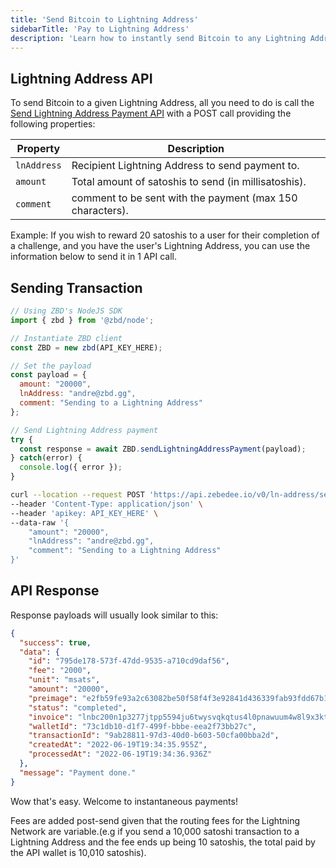 ```yaml
---
title: 'Send Bitcoin to Lightning Address'
sidebarTitle: 'Pay to Lightning Address'
description: 'Learn how to instantly send Bitcoin to any Lightning Address.'
---
```


## Lightning Address API

To send Bitcoin to a given Lightning Address, all you need to do is call the [Send Lightning Address Payment API](/api-reference/lightning-address/send) with a POST call providing the following properties:

| Property | Description |
| --- | --- |
| `lnAddress` | Recipient Lightning Address to send payment to. |
| `amount` | Total amount of satoshis to send (in millisatoshis). |
| `comment` | comment to be sent with the payment (max 150 characters). |

<Info>Example: If you wish to reward 20 satoshis to a user for their completion of a challenge, and you have the user's Lightning Address, you can use the information below to send it in 1 API call.</Info>

## Sending Transaction

<CodeGroup>

```js NodeJS
// Using ZBD's NodeJS SDK
import { zbd } from '@zbd/node';

// Instantiate ZBD client
const ZBD = new zbd(API_KEY_HERE);

// Set the payload
const payload = {
  amount: "20000",
  lnAddress: "andre@zbd.gg",
  comment: "Sending to a Lightning Address"
};

// Send Lightning Address payment
try {
  const response = await ZBD.sendLightningAddressPayment(payload);
} catch(error) {
  console.log({ error });
}
```

```bash cURL
curl --location --request POST 'https://api.zebedee.io/v0/ln-address/send-payment' \
--header 'Content-Type: application/json' \
--header 'apikey: API_KEY_HERE' \
--data-raw '{
    "amount": "20000",
    "lnAddress": "andre@zbd.gg",
    "comment": "Sending to a Lightning Address"
}'
```

</CodeGroup>

## API Response

Response payloads will usually look similar to this:

```json
{
  "success": true,
  "data": {
    "id": "795de178-573f-47dd-9535-a710cd9daf56",
    "fee": "2000",
    "unit": "msats",
    "amount": "20000",
    "preimage": "e2fb59fe93a2c63082be50f58f4f3e92841d436339fab93fdd67b1280650cf47",
    "status": "completed",
    "invoice": "lnbc200n1p3277jtpp5594ju6twysvqkqtus4l0pnawuum4w8l9x3ktz234pp93nfsdc5fshp574njlu3jdr3y2k3g4g9xcp323kgwh7n4v7n4yraakvwh7xmeyugqcqzpgxqyz5vqsp55ju2g2j06u8ua59kj80wqrpgsnkjclzdv28d0msgah90fcx9t9ds9qyyssqphhva4akne5hr0f6t3gmmdpllu00zxgvu70s0kp5g8wmg5vv26qygsearsyrcm4xjecttazfy3ul9lmcvas9ha24n9jtpc3ca9g2mqsppxzvdl",
    "walletId": "73c1db10-d1f7-499f-bbbe-eea2f73bb27c",
    "transactionId": "9ab28811-97d3-40d0-b603-50cfa00bba2d",
    "createdAt": "2022-06-19T19:34:35.955Z",
    "processedAt": "2022-06-19T19:34:36.936Z"
  },
  "message": "Payment done."
}
```

Wow that's easy. Welcome to instantaneous payments!

<Tip>Fees are added post-send given that the routing fees for the Lightning Network are variable.(e.g if you send a 10,000 satoshi transaction to a Lightning Address and the fee ends up being 10 satoshis, the total paid by the API wallet is 10,010 satoshis).</Tip>